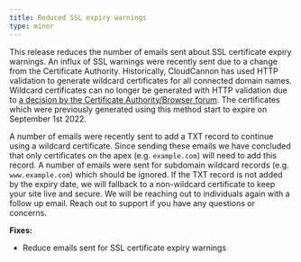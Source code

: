 ```yaml
---
title: Reduced SSL expiry warnings
type: minor
---
```

This release reduces the number of emails sent about SSL certificate expiry warnings.  An influx of SSL warnings were recently sent due to a change from the Certificate Authority. Historically, CloudCannon has used HTTP validation to generate wildcard certificates for all connected domain names. Wildcard certificates can no longer be generated with HTTP validation due to [a decision by the Certificate Authority/Browser forum](https://cabforum.org/2021/06/03/ballot-sc45-wildcard-domain-validation/). The certificates which were previously generated using this method start to expire on September 1st 2022.

A number of emails were recently sent to add a TXT record to continue using a wildcard certificate. Since sending these emails we have concluded that only certificates on the apex (e.g. `example.com`) will need to add this record. A number of emails were sent for subdomain wildcard records (e.g. `www.example.com`) which should be ignored. If the TXT record is not added by the expiry date, we will fallback to a non-wildcard certificate to keep your site live and secure. We will be reaching out to individuals again with a follow up email. Reach out to support if you have any questions or concerns.

**Fixes:**

* Reduce emails sent for SSL certificate expiry warnings